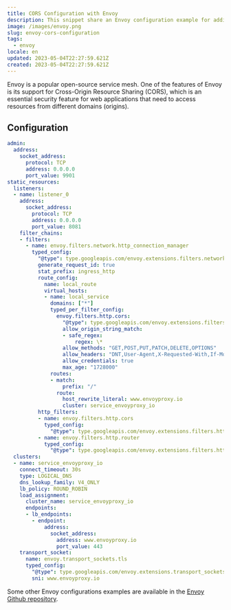 ```yaml
---
title: CORS Configuration with Envoy
description: This snippet share an Envoy configuration example for adding CORS headers.
image: /images/envoy.png
slug: envoy-cors-configuration
tags:
  - envoy
locale: en
updated: 2023-05-04T22:27:59.621Z
created: 2023-05-04T22:27:59.621Z
---
```


Envoy is a popular open-source service mesh. One of the features of Envoy is its support for Cross-Origin Resource Sharing (CORS), which is an essential security feature for web applications that need to access resources from different domains (origins).

## Configuration

```yaml:envoy.yaml
admin:
  address:
    socket_address:
      protocol: TCP
      address: 0.0.0.0
      port_value: 9901
static_resources:
  listeners:
  - name: listener_0
    address:
      socket_address:
        protocol: TCP
        address: 0.0.0.0
        port_value: 8081
    filter_chains:
    - filters:
      - name: envoy.filters.network.http_connection_manager
        typed_config:
          "@type": type.googleapis.com/envoy.extensions.filters.network.http_connection_manager.v3.HttpConnectionManager
          generate_request_id: true
          stat_prefix: ingress_http
          route_config:
            name: local_route
            virtual_hosts:
            - name: local_service
              domains: ["*"]
              typed_per_filter_config:
                envoy.filters.http.cors:
                  "@type": type.googleapis.com/envoy.extensions.filters.http.cors.v3.CorsPolicy
                  allow_origin_string_match:
                  - safe_regex:
                      regex: \*
                  allow_methods: "GET,POST,PUT,PATCH,DELETE,OPTIONS"
                  allow_headers: "DNT,User-Agent,X-Requested-With,If-Modified-Since,Cache-Control,Content-Type,Range,Authorization,Access-Control-Allow-Origin"
                  allow_credentials: true
                  max_age: "1728000"
              routes:
              - match:
                  prefix: "/"
                route:
                  host_rewrite_literal: www.envoyproxy.io
                  cluster: service_envoyproxy_io
          http_filters:
          - name: envoy.filters.http.cors
            typed_config:
              "@type": type.googleapis.com/envoy.extensions.filters.http.cors.v3.Cors
          - name: envoy.filters.http.router
            typed_config:
              "@type": type.googleapis.com/envoy.extensions.filters.http.router.v3.Router
  clusters:
  - name: service_envoyproxy_io
    connect_timeout: 30s
    type: LOGICAL_DNS
    dns_lookup_family: V4_ONLY
    lb_policy: ROUND_ROBIN
    load_assignment:
      cluster_name: service_envoyproxy_io
      endpoints:
      - lb_endpoints:
        - endpoint:
            address:
              socket_address:
                address: www.envoyproxy.io
                port_value: 443
    transport_socket:
      name: envoy.transport_sockets.tls
      typed_config:
        "@type": type.googleapis.com/envoy.extensions.transport_sockets.tls.v3.UpstreamTlsContext
        sni: www.envoyproxy.io
```

Some other Envoy configurations examples are available in the [Envoy Github repository](https://github.com/envoyproxy/envoy/tree/main/examples/cors).
